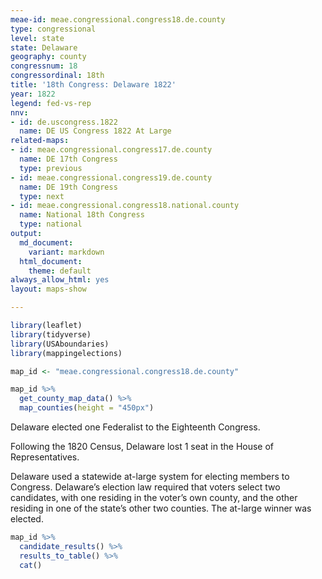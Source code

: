 ```yaml
---
meae-id: meae.congressional.congress18.de.county
type: congressional
level: state
state: Delaware
geography: county
congressnum: 18
congressordinal: 18th
title: '18th Congress: Delaware 1822'
year: 1822
legend: fed-vs-rep
nnv:
- id: de.uscongress.1822
  name: DE US Congress 1822 At Large
related-maps:
- id: meae.congressional.congress17.de.county
  name: DE 17th Congress
  type: previous
- id: meae.congressional.congress19.de.county
  name: DE 19th Congress
  type: next
- id: meae.congressional.congress18.national.county
  name: National 18th Congress
  type: national
output:
  md_document:
    variant: markdown
  html_document:
    theme: default
always_allow_html: yes
layout: maps-show

---
```


```r
library(leaflet)
library(tidyverse)
library(USAboundaries)
library(mappingelections)

map_id <- "meae.congressional.congress18.de.county"
```

<div class="map">

```r
map_id %>%
  get_county_map_data() %>%
  map_counties(height = "450px")
```

</div>

Delaware elected one Federalist to the Eighteenth Congress.

Following the 1820 Census, Delaware lost 1 seat in the House of Representatives.

Delaware used a statewide at-large system for electing members to Congress. Delaware’s election law required that voters select two candidates, with one residing in the voter’s own county, and the other residing in one of the state's other two counties. The at-large winner was elected.

<div class="results-table">

```r
map_id %>%
  candidate_results() %>%
  results_to_table() %>%
  cat()
```

</div>
